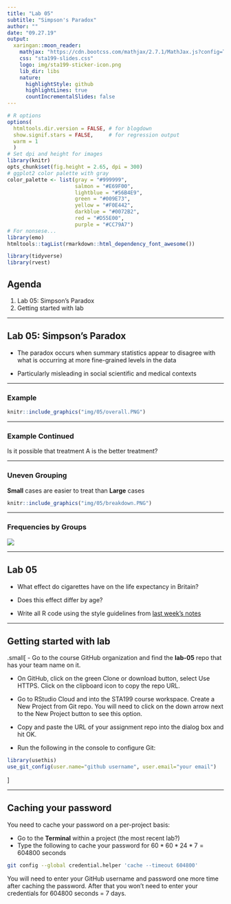 ```yaml
---
title: "Lab 05"
subtitle: "Simpson's Paradox"
author: ""
date: "09.27.19"
output:
  xaringan::moon_reader:
    mathjax: "https://cdn.bootcss.com/mathjax/2.7.1/MathJax.js?config=TeX-MML-AM_HTMLorMML"
    css: "sta199-slides.css"
    logo: img/sta199-sticker-icon.png
    lib_dir: libs
    nature:
      highlightStyle: github
      highlightLines: true
      countIncrementalSlides: false
---
```


```r
# R options
options(
  htmltools.dir.version = FALSE, # for blogdown
  show.signif.stars = FALSE,     # for regression output
  warm = 1
  )
# Set dpi and height for images
library(knitr)
opts_chunk$set(fig.height = 2.65, dpi = 300) 
# ggplot2 color palette with gray
color_palette <- list(gray = "#999999", 
                      salmon = "#E69F00", 
                      lightblue = "#56B4E9", 
                      green = "#009E73", 
                      yellow = "#F0E442", 
                      darkblue = "#0072B2", 
                      red = "#D55E00", 
                      purple = "#CC79A7")
# For nonsese...
library(emo)
htmltools::tagList(rmarkdown::html_dependency_font_awesome())
```

```r
library(tidyverse)
library(rvest)
```

## Agenda

1. Lab 05: Simpson's Paradox
2. Getting started with lab

---

## Lab 05: Simpson's Paradox

- The paradox occurs when summary statistics appear to disagree with what is occurring at more fine-grained levels in the data

- Particularly misleading in social scientific and medical contexts

---

### Example  

```r
knitr::include_graphics("img/05/overall.PNG")
```
---

### Example Continued

Is it possible that treatment A is the better treatment?

---

### Uneven Grouping

**Small** cases are easier to treat than **Large** cases

```r
knitr::include_graphics("img/05/breakdown.PNG")
```



---

### Frequencies by Groups

![](img/05/twoways.PNG)

---

## Lab 05

- What effect do cigarettes have on the life expectancy in Britain? 

- Does this effect differ by age?

- Write all R code using the style guidelines from [last week's notes](https://www2.stat.duke.edu/courses/Fall19/sta199.001/slides/lec-slides/05c-coding-style-data-types.html#1)
    
---

## Getting started with lab

.small[
- Go to the course GitHub organization and find the **lab-05** repo that has your team name on it.

- On GitHub, click on the green Clone or download button, select Use HTTPS. Click on the clipboard icon to copy the repo URL.

- Go to RStudio Cloud and into the STA199 course workspace. Create a New Project from Git repo. You will need to click on the down arrow next to the New Project button to see this option.

- Copy and paste the URL of your assignment repo into the dialog box and hit OK.

- Run the following in the console to configure Git: 

```r
library(usethis)
use_git_config(user.name="github username", user.email="your email")
```
]

---

## Caching your password

You need to cache your password on a per-project basis: 

- Go to the **Terminal** within a project (the most recent lab?)
- Type the following to cache your password for $60 * 60 * 24 * 7 = 604800$ seconds

```bash
git config --global credential.helper 'cache --timeout 604800'
```

You will need to enter your GitHub username and password one more time after caching the password. After that you won't need to enter your credentials for 604800 seconds = 7 days.

